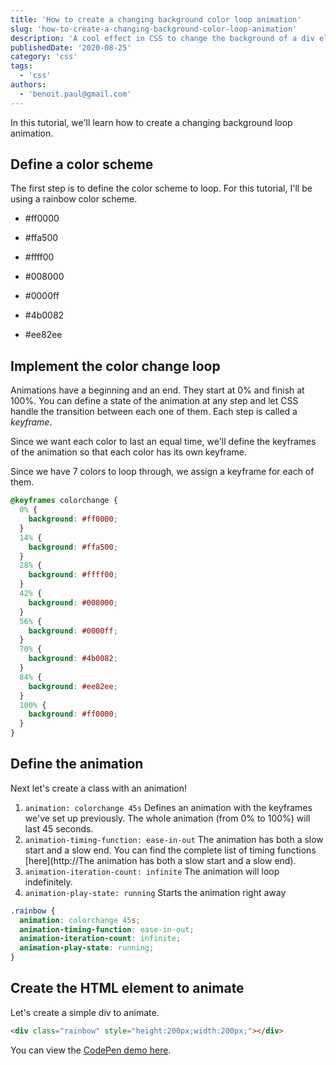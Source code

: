 ```yaml
---
title: 'How to create a changing background color loop animation'
slug: 'how-to-create-a-changing-background-color-loop-animation'
description: 'A cool effect in CSS to change the background of a div element.  Learn some CSS animation along the way!'
publishedDate: '2020-08-25'
category: 'css'
tags:
  - 'css'
authors:
  - 'benoit.paul@gmail.com'
---
```


In this tutorial, we'll learn how to create a changing background loop animation.

## Define a color scheme

The first step is to define the color scheme to loop. For this tutorial, I'll be using a rainbow color scheme.

- #ff0000

- #ffa500

- #ffff00

- #008000

- #0000ff

- #4b0082

- #ee82ee

## Implement the color change loop

Animations have a beginning and an end. They start at 0% and finish at 100%. You can define a state of the animation at any step and let CSS handle the transition between each one of them. Each step is called a _keyframe_.

Since we want each color to last an equal time, we'll define the keyframes of the animation so that each color has its own keyframe.

Since we have 7 colors to loop through, we assign a keyframe for each of them.

```css
@keyframes colorchange {
  0% {
    background: #ff0000;
  }
  14% {
    background: #ffa500;
  }
  28% {
    background: #ffff00;
  }
  42% {
    background: #008000;
  }
  56% {
    background: #0000ff;
  }
  70% {
    background: #4b0082;
  }
  84% {
    background: #ee82ee;
  }
  100% {
    background: #ff0000;
  }
}
```

## Define the animation

Next let's create a class with an animation!

1. `animation: colorchange 45s` Defines an animation with the keyframes we've set up previously. The whole animation (from 0% to 100%) will last 45 seconds.
2. `animation-timing-function: ease-in-out` The animation has both a slow start and a slow end. You can find the complete list of timing functions [here](http://The animation has both a slow start and a slow end).
3. `animation-iteration-count: infinite` The animation will loop indefinitely.
4. `animation-play-state: running` Starts the animation right away

```css
.rainbow {
  animation: colorchange 45s;
  animation-timing-function: ease-in-out;
  animation-iteration-count: infinite;
  animation-play-state: running;
}
```

## Create the HTML element to animate

Let's create a simple div to animate.

```html
<div class="rainbow" style="height:200px;width:200px;"></div>
```

You can view the [CodePen demo here](https://codepen.io/vitamindev-the-scripter/pen/YzqZNpP).
